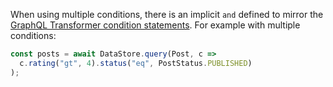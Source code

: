 When using multiple conditions, there is an implicit `and` defined to mirror the [GraphQL Transformer condition statements](/cli/graphql/data-modeling). For example with multiple conditions:

```js
const posts = await DataStore.query(Post, c =>
  c.rating("gt", 4).status("eq", PostStatus.PUBLISHED)
);
```
